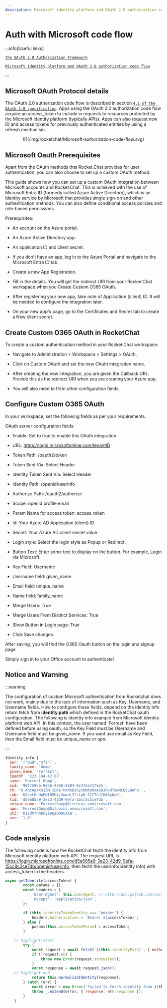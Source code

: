 ```yaml
---
description: Microsoft identity platform and OAuth 2.0 authorization code flow
---
```


# Auth with Microsoft code flow

:::info[Useful links]

[`The OAuth 2.0 Authorization Framework`](https://datatracker.ietf.org/doc/html/rfc6749)

[`Microsoft identity platform and OAuth 2.0 authorization code flow`](https://learn.microsoft.com/en-us/entra/identity-platform/v2-oauth2-auth-code-flow)

:::


## Microsoft OAuth Protocol details

The OAuth 2.0 authorization code flow is described in section [`4.1 of the OAuth 2.0 specification`](https://datatracker.ietf.org/doc/html/rfc6749#section-4.1). Apps using the OAuth 2.0 authorization code flow acquire an access_token to include in requests to resources protected by the Microsoft identity platform (typically APIs). Apps can also request new ID and access tokens for previously authenticated entities by using a refresh mechanism.

<p align="center">
![](/img/rocketchat/Microsoft-authorization-code-flow.svg)
</p>

## Microsoft Oauth Prerequisites

Apart from the OAuth methods that Rocket.Chat provides for user authentication, you can also choose to set up a custom OAuth method.

This guide shows how you can set up a custom OAuth integration between Microsoft accounts and Rocket.Chat. This is achieved with the use of Microsoft Entra ID (formerly called Azure Active Directory), which is an identity service by Microsoft that provides single sign-on and other authentication methods. You can also define conditional access policies and role-based permissions.

Prerequisites: 
- An account on the Azure portal.

- An Azure Active Directory app.

- An application ID and client secret.

* If you don't have an app, log in to the Azure Portal and navigate to the Microsoft Entra ID tab.

* Create a new App Registration.

* Fill in the details. You will get the redirect URI from your Rocker.Chat workspace when you Create Custom O365 OAuth.

* After registering your new app, take note of Application (client) ID. It will be needed to configure the integration later.

* On your new app's page, go to the Certificates and Secret tab to create a New client secret.

## Create Custom O365 OAuth in RocketChat

To create a custom authentication method in your Rocket.Chat workspace:

- Navigate to Administration > Workspace > Settings > OAuth.

- Click on Custom OAuth and set the new OAuth integration name.

- After creating the new integration, you are given the Callback URL. Provide this as the redirect URI when you are creating your Azure app.

- You will also need to fill in other configuration fields.

## Configure Custom O365 OAuth

In your workspace, set the following fields as per your requirements.

OAuth server configuration fields:

- Enable: Set to true to enable this OAuth integration

- URL: https://login.microsoftonline.com/tenantID

- Token Path: /oauth2/token

- Token Sent Via: Select Header

- Identity Token Sent Via: Select Header

- Identity Path: /openid/userinfo

- Authorize Path: /oauth2/authorize

- Scope: openid profile email

- Param Name for access token: access_token

- Id: Your Azure AD Application (client) ID

- Secret: Your Azure AD client secret value

- Login style: Select the login style as Popup or Redirect.

- Button Text: Enter some text to display on the button. For example, Login via Microsoft.

- Key Field: Username

- Username field: given_name

- Email field: unique_name

- Name field: family_name

- Merge Users: True

- Merge Users From Distinct Services: True

- Show Button in Login page: True

- Click Save changes.

After saving, you will find the O365 Oauth button on the login and signup page.

Simply sign in to your Office account to authenticate!

## Notice and Warning

:::warning

The configuration of custom Microsoft authentication from Rocketchat does not work, mainly due to the lack of information such as Key, Username, and Username fields.
How to configure these fields, depend on the identity info return fetch from **identity path** which defined in the RocketChat oauth configuration. The following is identity info example from Microsoft identity platform web API. In this context, the user named 'Forrest' have been defined before using oauth, so the Key Field must be Username and Username field must be given_name. If you want use email as Key Field, then the Email field must be unique_name or upn.  

:::

```js
Identity info {
  amr: '["pwd","mfa"]',
  family_name: 'Gump',
  given_name: 'Forrest',
  ipaddr: '223.104.42.87',
  name: 'Forrest Gump',
  oid: '90f7596b-88b6-4768-8204-8c476a73fe25',
  rh: '0.AbcAqYXm1SM-2UKe-hXMXBzn2xNWhOMxA8BJnxH7amNCQtL8APU.',
  sub: 'KGceLH-HoENIN5H4jVwwaLI2rtpH-S2CTnJCHA0y0ak',
  tid: 'd5e685a9-3e23-42d9-9efa-15cc5c1ce7db',
  unique_name: 'ForrestGump@Gitcoins.onmicrosoft.com',
  upn: 'ForrestGump@Gitcoins.onmicrosoft.com',
  uti: 'H1zdM7Pmbk2z9qeOOQUsAQ',
  ver: '1.0'
}
```

## Code analysis

The following code is how the RocketChat fecth the identity info from Microsoft identity platform web API. The request URL is https://login.microsoftonline.com/d5e685a9-3e23-42d9-9efa-15cc8c2ce7db/openid/userinfo, then fecth the userinfo(identity info) with access_token in the headers.  

```js title="Rocket.Chat/apps/meteor/app/custom-oauth/server/custom_oauth_server.js"
async getIdentity(accessToken) {
		const params = {};
		const headers = {
			'User-Agent': this.userAgent, // http://doc.gitlab.com/ce/api/users.html#Current-user
			'Accept': 'application/json',
		};

		if (this.identityTokenSentVia === 'header') {
			headers.Authorization = `Bearer ${accessToken}`;
		} else {
			params[this.accessTokenParam] = accessToken;
		}

    // highlight-start
		try {
			const request = await fetch(`${this.identityPath}`, { method: 'GET', headers, params });
			if (!request.ok) {
				throw new Error(request.statusText);
			}
			const response = await request.json();
    // highlight-end
			return this.normalizeIdentity(response);
		} catch (err) {
			const error = new Error(`Failed to fetch identity from ${this.name} at ${this.identityPath}. ${err.message}`);
			throw _.extend(error, { response: err.response });
		}
	}
```




